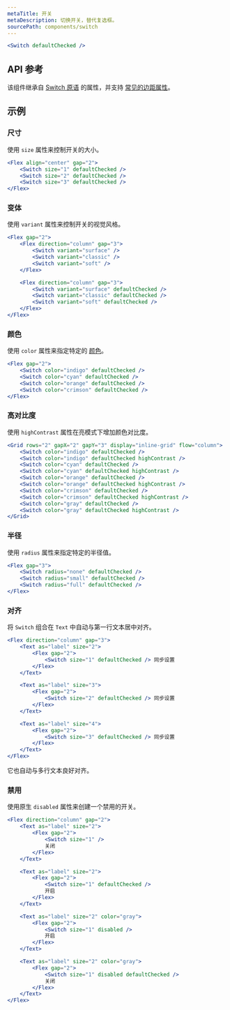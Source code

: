 ```yaml
---
metaTitle: 开关
metaDescription: 切换开关，替代复选框。
sourcePath: components/switch
---
```


```jsx live=true
<Switch defaultChecked />
```

## API 参考

该组件继承自 [Switch 原语](/primitives/docs/components/switch) 的属性，并支持 [常见的边距属性](/themes/docs/overview/layout#margin-props)。

<ThemesPropsTable defs="switchPropDefs" />

## 示例

### 尺寸

使用 `size` 属性来控制开关的大小。

```jsx live=true
<Flex align="center" gap="2">
	<Switch size="1" defaultChecked />
	<Switch size="2" defaultChecked />
	<Switch size="3" defaultChecked />
</Flex>
```

### 变体

使用 `variant` 属性来控制开关的视觉风格。

```jsx live=true scroll=true
<Flex gap="2">
	<Flex direction="column" gap="3">
		<Switch variant="surface" />
		<Switch variant="classic" />
		<Switch variant="soft" />
	</Flex>

	<Flex direction="column" gap="3">
		<Switch variant="surface" defaultChecked />
		<Switch variant="classic" defaultChecked />
		<Switch variant="soft" defaultChecked />
	</Flex>
</Flex>
```

### 颜色

使用 `color` 属性来指定特定的 [颜色](/themes/docs/theme/color)。

```jsx live=true
<Flex gap="2">
	<Switch color="indigo" defaultChecked />
	<Switch color="cyan" defaultChecked />
	<Switch color="orange" defaultChecked />
	<Switch color="crimson" defaultChecked />
</Flex>
```

### 高对比度

使用 `highContrast` 属性在亮模式下增加颜色对比度。

```jsx live=true
<Grid rows="2" gapX="2" gapY="3" display="inline-grid" flow="column">
	<Switch color="indigo" defaultChecked />
	<Switch color="indigo" defaultChecked highContrast />
	<Switch color="cyan" defaultChecked />
	<Switch color="cyan" defaultChecked highContrast />
	<Switch color="orange" defaultChecked />
	<Switch color="orange" defaultChecked highContrast />
	<Switch color="crimson" defaultChecked />
	<Switch color="crimson" defaultChecked highContrast />
	<Switch color="gray" defaultChecked />
	<Switch color="gray" defaultChecked highContrast />
</Grid>
```

### 半径

使用 `radius` 属性来指定特定的半径值。

```jsx live=true
<Flex gap="3">
	<Switch radius="none" defaultChecked />
	<Switch radius="small" defaultChecked />
	<Switch radius="full" defaultChecked />
</Flex>
```

### 对齐

将 `Switch` 组合在 `Text` 中自动与第一行文本居中对齐。

```jsx live="true"
<Flex direction="column" gap="3">
	<Text as="label" size="2">
		<Flex gap="2">
			<Switch size="1" defaultChecked /> 同步设置
		</Flex>
	</Text>

	<Text as="label" size="3">
		<Flex gap="2">
			<Switch size="2" defaultChecked /> 同步设置
		</Flex>
	</Text>

	<Text as="label" size="4">
		<Flex gap="2">
			<Switch size="3" defaultChecked /> 同步设置
		</Flex>
	</Text>
</Flex>
```

它也自动与多行文本良好对齐。

### 禁用

使用原生 `disabled` 属性来创建一个禁用的开关。

```jsx live="true"
<Flex direction="column" gap="2">
	<Text as="label" size="2">
		<Flex gap="2">
			<Switch size="1" />
			关闭
		</Flex>
	</Text>

	<Text as="label" size="2">
		<Flex gap="2">
			<Switch size="1" defaultChecked />
			开启
		</Flex>
	</Text>

	<Text as="label" size="2" color="gray">
		<Flex gap="2">
			<Switch size="1" disabled />
			开启
		</Flex>
	</Text>

	<Text as="label" size="2" color="gray">
		<Flex gap="2">
			<Switch size="1" disabled defaultChecked />
			关闭
		</Flex>
	</Text>
</Flex>
```